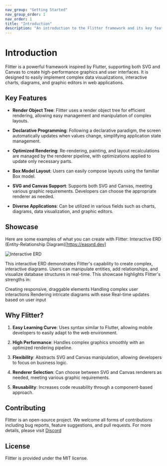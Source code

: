 ```yaml
---
nav_group: "Getting Started"
nav_group_order: 1
nav_order: 1
title: "Introduction"
description: "An introduction to the Flitter framework and its key features"
---
```


# Introduction

Flitter is a powerful framework inspired by Flutter, supporting both SVG and Canvas to create high-performance graphics and user interfaces. It is designed to easily implement complex data visualizations, interactive charts, diagrams, and graphic editors in web applications.

## Key Features

- **Render Object Tree**: Flitter uses a render object tree for efficient rendering, allowing easy management and manipulation of complex layouts.

- **Declarative Programming**: Following a declarative paradigm, the screen automatically updates when values change, simplifying application state management.

- **Optimized Rendering**: Re-rendering, painting, and layout recalculations are managed by the renderer pipeline, with optimizations applied to update only necessary parts.

- **Box Model Layout**: Users can easily compose layouts using the familiar Box model.

- **SVG and Canvas Support**: Supports both SVG and Canvas, meeting various graphic requirements. Developers can choose the appropriate renderer as needed.

- **Diverse Applications**: Can be utilized in various fields such as charts, diagrams, data visualization, and graphic editors.

## Showcase

Here are some examples of what you can create with Flitter:
Interactive ERD (Entity-Relationship Diagram)[https://easyrd.dev]

![Interactive ERD](https://flitter.dev/home/easyrd.jpg)

This interactive ERD demonstrates Flitter's capability to create complex, interactive diagrams. Users can manipulate entities, add relationships, and visualize database structures in real-time. This showcase highlights Flitter's strengths in:

Creating responsive, draggable elements
Handling complex user interactions
Rendering intricate diagrams with ease
Real-time updates based on user input

## Why Flitter?

1. **Easy Learning Curve**: Uses syntax similar to Flutter, allowing mobile developers to easily adapt to the web environment.

2. **High Performance**: Handles complex graphics smoothly with an optimized rendering pipeline.

3. **Flexibility**: Abstracts SVG and Canvas manipulation, allowing developers to focus on business logic.

4. **Renderer Selection**: Can choose between SVG and Canvas renderers as needed, meeting various graphic requirements.

5. **Reusability**: Increases code reusability through a component-based approach.

## Contributing

Flitter is an open-source project. We welcome all forms of contributions including bug reports, feature suggestions, and pull requests. For more details, please visit [Discord](https://discord.gg/kUZp4SaHzF)

## License

Flitter is provided under the MIT license.
